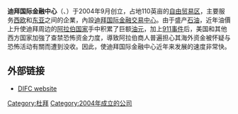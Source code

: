 {{onesource|time=2018-05-10T14:04:44+00:00}}
{{Unreferenced |time=2008-11-22T17:43:57+00:00 }}

'''迪拜国际金融中心'''（{{lang-ar|'''مركز دبي المالي العالمي'''}}、{{lang-en|Dubai International Financial Center，DIFC}}）于2004年9月创立，占地110英亩的[[自由贸易区|自由贸易区]]，主要服务[[西欧|西欧]]和[[东亚|东亚]]之间的企業，內設[[迪拜国际金融交易中心|迪拜国际金融交易中心]]。由于盛产[[石油|石油]]，近年油價上升使迪拜周边的[[阿拉伯国家|阿拉伯国家]]手中积累了巨额[[油元|油元]]，加上[[911事件|911事件]]后，美国和其他西方国家加強了查禁恐怖资金力度，導致阿拉伯商人普遍担心其海外资金被怀疑与恐怖活动有關而遭到没收。因此，使迪拜国际金融中心近年来发展的速度非常快。

==外部链接==
* [http://www.difc.ae/ DIFC website] {{Wayback|url=http://www.difc.ae/ |date=20100209084058 }}

{{建築小作品}}
{{coord|25|12|51|N|55|16|53|E|type:landmark|display=title}}

[[Category:杜拜|Category:杜拜]]
[[Category:2004年成立的公司|Category:2004年成立的公司]]